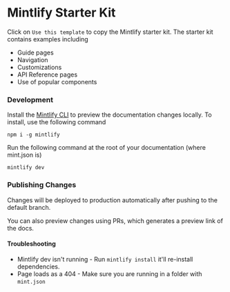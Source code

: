 # Mintlify Starter Kit

Click on `Use this template` to copy the Mintlify starter kit. The starter kit contains examples including

- Guide pages
- Navigation
- Customizations
- API Reference pages 
- Use of popular components

### Development

Install the [Mintlify CLI](https://www.npmjs.com/package/mintlify) to preview the documentation changes locally. To install, use the following command

```
npm i -g mintlify
```

Run the following command at the root of your documentation (where mint.json is)

```
mintlify dev
```

### Publishing Changes

Changes will be deployed to production automatically after pushing to the default branch.

You can also preview changes using PRs, which generates a preview link of the docs.

#### Troubleshooting

- Mintlify dev isn't running - Run `mintlify install` it'll re-install dependencies.
- Page loads as a 404 - Make sure you are running in a folder with `mint.json`